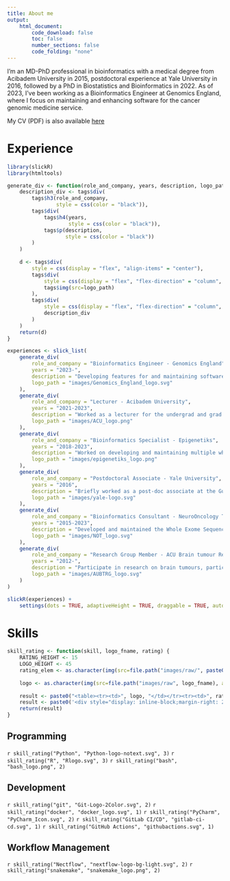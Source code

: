 ```yaml
---
title: About me
output:
    html_document:
        code_download: false
        toc: false
        number_sections: false
        code_folding: "none"
---
```


I'm an MD-PhD professional in bioinformatics with a medical degree from Acibadem University in 2015, postdoctoral experience at Yale University in 2016, followed by a PhD in Biostatistics and Bioinformatics in 2022. As of 2023, I've been working as a Bioinformatics Engineer at Genomics England, where I focus on maintaining and enhancing software for the cancer genomic medicine service.

My CV (PDF) is also available [here](./CV_doc/egeulgen_CV.pdf)

# Experience

```r
library(slickR)
library(htmltools)

generate_div <- function(role_and_company, years, description, logo_path) {
    description_div <- tags$div(
        tags$h3(role_and_company,
                style = css(color = "black")), 
        tags$div(
            tags$h4(years,
                    style = css(color = "black")), 
            tags$p(description,
                   style = css(color = "black"))
        )
    )
    
    d <- tags$div(
        style = css(display = "flex", "align-items" = "center"),
        tags$div(
            style = css(display = "flex", "flex-direction" = "column", "margin-right" = "20px", width = "20%"),
            tags$img(src=logo_path)
        ),
        tags$div(
            style = css(display = "flex", "flex-direction" = "column", "margin-right" = "20px", width = "80%", "text-align" = "left"), 
            description_div
        )
    )
    return(d)
}
```

```r
experiences <- slick_list(
    generate_div(
        role_and_company = "Bioinformatics Engineer - Genomics England",
        years = "2023-",
        description = "Developing features for and maintaining software for the cancer genomic medicine service.",
        logo_path = "images/Genomics_England_logo.svg"
    ),
    generate_div(
        role_and_company = "Lecturer - Acibadem University",
        years = "2021-2023",
        description = "Worked as a lecturer for the undergrad and grad courses on biostatistics and bioinformatics topics.",
        logo_path = "images/ACU_logo.png"
    ),
    generate_div(
        role_and_company = "Bioinformatics Specialist - Epigenetiks",
        years = "2018-2023",
        description = "Worked on developing and maintaining multiple whole exome sequencing-based analysis pipelines (cancer and rare disease applications) for the Istanbul-based medical diagnostics company.",
        logo_path = "images/epigenetiks_logo.png"
    ),
    generate_div(
        role_and_company = "Postdoctoral Associate - Yale University",
        years = "2016",
        description = "Briefly worked as a post-doc associate at the Gunel Lab, Yale School of Medicine, where I had previously done multiple internships between 2011-2014. Research in neurogenetics, particularly malformations of cortical development and brain tumours, performing functional in-vitro analyses to investigate the effect of a SNP in the pathogenesis of gliomas.",
        logo_path = "images/yale-logo.svg"
    ),
    generate_div(
        role_and_company = "Bioinformatics Consultant - NeuroOncology Technologies",
        years = "2015-2023",
        description = "Developed and maintained the Whole Exome Sequencing pipeline for the local medical diagnostics company based in Istanbul-Turkey. The pipeline allows for the identification of clinically-relevant genomics findings in brain tumours, especially regarding gliomas.",
        logo_path = "images/NOT_logo.svg"
    ),
    generate_div(
        role_and_company = "Research Group Member - ACU Brain tumour Research Group",
        years = "2012-",
        description = "Participate in research on brain tumours, particularly on gliomas. I assist in biostatistical as well as bioinformatics analyses, focusing on the integration of molecular biological and clinical data to improve diagnosis, prognosis and treatment of glioma.",
        logo_path = "images/AUBTRG_logo.svg"
    )
)

slickR(experiences) + 
    settings(dots = TRUE, adaptiveHeight = TRUE, draggable = TRUE, autoplay = TRUE, autoplaySpeed = 4000)
```

# Skills

```r
skill_rating <- function(skill, logo_fname, rating) {
    RATING_HEIGHT <- 15
    LOGO_HEIGHT <- 45
    rating_elem <- as.character(img(src=file.path("images/raw/", paste0("rating", rating, ".svg")), height = RATING_HEIGHT))
    
    logo <- as.character(img(src=file.path("images/raw", logo_fname), alt = skill, height = LOGO_HEIGHT))
    
    result <- paste0("<table><tr><td>", logo, "</td></tr><tr><td>", rating_elem, "</td></tr></table>")
    result <- paste0('<div style="display: inline-block;margin-right: 20px;text-align: center;">', result, "</div>   ")
    return(result)
}
```

## Programming
`r skill_rating("Python", "Python-logo-notext.svg", 3)`
`r skill_rating("R", "Rlogo.svg", 3)` 
`r skill_rating("bash", "bash_logo.png", 2)`

## Development
`r skill_rating("git", "Git-Logo-2Color.svg", 2)`
`r skill_rating("docker", "docker_logo.svg", 1)`
`r skill_rating("PyCharm", "PyCharm_Icon.svg", 2)`
`r skill_rating("GitLab CI/CD", "gitlab-ci-cd.svg", 1)`
`r skill_rating("GitHub Actions", "githubactions.svg", 1)`

## Workflow Management
`r skill_rating("Nectflow", "nextflow-logo-bg-light.svg", 2)`
`r skill_rating("snakemake", "snakemake_logo.png", 2)`
